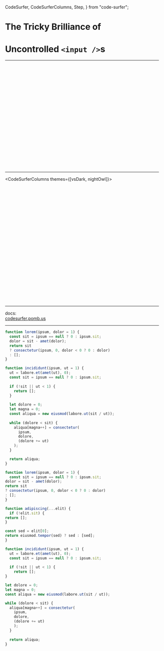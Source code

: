 
  CodeSurfer,
  CodeSurferColumns,
  Step,
} from "code-surfer";


# The Tricky Brilliance of
# Uncontrolled `<input />`s

---

<CodeSurferColumns themes={[vsDark]}>


<Step>

```js 1,3,2[1:23] file=./keyframes/002-structure/01-component/a/01-a-1-01-ValueInput.js
```

</Step>



<Step>

```js 1,4,1[1:3],2:3,4[1:3] file=./keyframes/002-structure/01-component/a/01-a-2-01-ValueInput.js
```

</Step>



<Step>

```js 1,5,3 file=./keyframes/002-structure/02-render/a/02-a-1-01-ValueInput.js
```

</Step>



<Step>

```js 1,9,7,3[1:11],4:5,6[1:5] file=./keyframes/002-structure/02-render/a/02-a-2-01-ValueInput.js
```

</Step>



<Step>

```js 1,9,7 file=./keyframes/002-structure/03-props/a/03-a-1-01-ValueInput.js
```

</Step>



<Step>

```js 1,13,11,3[1:10],4,5[1:13] file=./keyframes/002-structure/03-props/a/03-a-2-01-ValueInput.js
```

</Step>



<Step>

```js 1,13,11,4[1:15] file=./keyframes/002-structure/03-props/a/03-a-3-01-ValueInput.js
```

</Step>



<Step>

```js 1,15,13,8[1:11],9,10[1:6] file=./keyframes/002-structure/03-props/a/03-a-4-01-ValueInput.js
```

</Step>



<Step>

```js 1,15,13,9[1:20] file=./keyframes/002-structure/03-props/a/03-a-5-01-ValueInput.js
```

</Step>



<Step>

```js 1,19,17,7[1:10],8,9[1:13] file=./keyframes/002-structure/03-props/a/03-a-6-01-ValueInput.js
```

</Step>



<Step>

```js 1,19,17,8[1:27] file=./keyframes/002-structure/03-props/a/03-a-7-01-ValueInput.js
```

</Step>



<Step>

```js 1,23,21,14[1:33],15:16,17[1:8] file=./keyframes/002-structure/03-props/a/03-a-8-01-ValueInput.js
```

</Step>



<Step>

```js 1:23 file=./keyframes/002-structure/03-props/a/03-a-9-01-ValueInput.js
```

</Step>



<Step>

```js 23,27,23[1:3],24:26,27[1:3] file=./keyframes/002-structure/04-consumer/a/04-a-1-01-ValueInput.js
```

</Step>



<Step>

```js 23,31,29,25[1:11],26:27,28[1:5] file=./keyframes/002-structure/04-consumer/a/04-a-2-01-ValueInput.js
```

</Step>



<Step>

```js 23,33,31,26[1:16],27,28[1:6] file=./keyframes/002-structure/04-consumer/a/04-a-3-01-ValueInput.js
```

</Step>



<Step>

```js 23,35,33,25[1:54],29 file=./keyframes/002-structure/04-consumer/a/04-a-4-01-ValueInput.js
```

</Step>



<Step>

```js 23,39,37,29[1:20],30:32,33[1:8] file=./keyframes/002-structure/04-consumer/a/04-a-5-01-ValueInput.js
```

</Step>



<Step>

```js 23,39,37,32[1:46] file=./keyframes/002-structure/04-consumer/a/04-a-6-01-ValueInput.js
```

</Step>



<Step>

```js 23,39,23[1:3],24:38,39[1:3] file=./keyframes/002-structure/04-consumer/b/04-b-1-01-ValueInput.js
```

</Step>



<Step>

```js 1,39,1[1:3],2:38,39[1:3] file=./keyframes/002-structure/04-consumer/b/04-b-2-01-ValueInput.js
```

</Step>



<Step>

```js 23,39,23[1:3],24:38,39[1:3] file=./keyframes/002-structure/05-consumer/a/05-a-1-01-ValueInput.js
```

</Step>



<Step>

```js 23,56,49,40[1:27],41:54,55[1:3] file=./keyframes/002-structure/05-consumer/a/05-a-2-01-ValueInput.js
```

</Step>



<Step>

```js 32,48,49 file=./keyframes/002-structure/05-consumer/a/05-a-2-01-ValueInput.js
```

</Step>



<Step>

```js 23[1:3],24:55,56[1:3] file=./keyframes/002-structure/05-consumer/a/05-a-2-01-ValueInput.js
```

</Step>


</CodeSurferColumns>

---

<CodeSurferColumns themes={[vsDark, nightOwl]}>


<Step>

```js 1,3,2[1:23] file=./keyframes/003-compare/01-component/a/01-a-1-02-LineItem.js
```

</Step>



<Step>

```js 1,4,1[1:3],2:3,4[1:3] file=./keyframes/003-compare/01-component/a/01-a-2-02-LineItem.js
```

</Step>



<Step>

```js 1,5,3 file=./keyframes/003-compare/02-render/a/02-a-1-02-LineItem.js
```

</Step>



<Step>

```js 1,9,7,3[1:11],4:5,6[1:5] file=./keyframes/003-compare/02-render/a/02-a-2-02-LineItem.js
```

</Step>



<Step>

```js 1,9,7 file=./keyframes/003-compare/03-props/a/03-a-1-02-LineItem.js
```

</Step>



<Step>

```js 1,13,11,3[1:10],4,5[1:13] file=./keyframes/003-compare/03-props/a/03-a-2-02-LineItem.js
```

</Step>



<Step>

```js 1,15,13,4[1:22],5,6[1:24] file=./keyframes/003-compare/03-props/a/03-a-3-02-LineItem.js
```

</Step>



<Step>

```js 1,17,15,10[1:9],11,12[1:6] file=./keyframes/003-compare/03-props/a/03-a-4-02-LineItem.js
```

</Step>



<Step>

```js 1,23,21,11[1:15],12:16,17[1:9] file=./keyframes/003-compare/03-props/a/03-a-5-02-LineItem.js
```

</Step>



<Step>

```js 1,26,24,9[1:10],10,11[1:13] file=./keyframes/003-compare/03-props/a/03-a-6-02-LineItem.js
```

</Step>



<Step>

```js 1,29,27,10[1:27],11:12,13[1:31] file=./keyframes/003-compare/03-props/a/03-a-7-02-LineItem.js
```

</Step>



<Step>

```js 1,39,37,24[1:33],25:32,33[1:8] file=./keyframes/003-compare/03-props/a/03-a-8-02-LineItem.js
```

</Step>



<Step>

```js 1,39 file=./keyframes/003-compare/03-props/a/03-a-9-02-LineItem.js
```

</Step>



<Step>

```js 39,43,39[1:3],40:42,43[1:3] file=./keyframes/003-compare/04-consumer/a/04-a-1-02-LineItem.js
```

</Step>



<Step>

```js 39,47,45,41[1:11],42:43,44[1:5] file=./keyframes/003-compare/04-consumer/a/04-a-2-02-LineItem.js
```

</Step>



<Step>

```js 39,49,47,42[1:14],43,44[1:6] file=./keyframes/003-compare/04-consumer/a/04-a-3-02-LineItem.js
```

</Step>



<Step>

```js 39,51,49,41[1:57],45 file=./keyframes/003-compare/04-consumer/a/04-a-4-02-LineItem.js
```

</Step>



<Step>

```js 39,56,54,45[1:32],46:49,50[1:8] file=./keyframes/003-compare/04-consumer/a/04-a-5-02-LineItem.js
```

</Step>



<Step>

```js 39,57,55,47[1:35],48:49,50[1:36] file=./keyframes/003-compare/04-consumer/a/04-a-6-02-LineItem.js
```

</Step>



<Step>

```js 39,59,57,53,42[1:51] file=./keyframes/003-compare/04-consumer/a/04-a-7-02-LineItem.js
```

</Step>



<Step>

```js 39,63,61,54[1:26],55:56,57[1:8] file=./keyframes/003-compare/04-consumer/a/04-a-8-02-LineItem.js
```

</Step>



<Step>

```js 39,65,63,56[1:30],57,58[1:10] file=./keyframes/003-compare/04-consumer/a/04-a-9-02-LineItem.js
```

</Step>



<Step>

```js 39,65,39[1:3],40:64,65[1:3] file=./keyframes/003-compare/04-consumer/b/04-b-1-02-LineItem.js
```

</Step>



<Step>

```js 1,65,1[1:3],2:64,65[1:3] file=./keyframes/003-compare/04-consumer/b/04-b-2-02-LineItem.js
```

</Step>



<Step>

```js 39,65,39[1:3],40:64,65[1:3] file=./keyframes/003-compare/05-consumer/a/05-a-1-02-LineItem.js
```

</Step>



<Step>

```js 39,91,66[1:27],67:89,90[1:3] file=./keyframes/003-compare/05-consumer/a/05-a-2-02-LineItem.js
```

</Step>



<Step>

```js 48,51,56,57,58,74,77,79,82,83,84 file=./keyframes/003-compare/05-consumer/a/05-a-2-02-LineItem.js
```

</Step>



<Step>

```js 39[1:3],40:90,91[1:3] file=./keyframes/003-compare/05-consumer/a/05-a-2-02-LineItem.js
```

</Step>


</CodeSurferColumns>

---

docs:  
[codesurfer.pomb.us](https://codesurfer.pomb.us)

---

<CodeSurfer>

```js title="This is a title" subtitle="and this a subtitle"
function lorem(ipsum, dolor = 1) {
  const sit = ipsum == null ? 0 : ipsum.sit;
  dolor = sit - amet(dolor);
  return sit
  ? consectetur(ipsum, 0, dolor < 0 ? 0 : dolor)
  : [];
}

function incididunt(ipsum, ut = 1) {
  ut = labore.et(amet(ut), 0);
  const sit = ipsum == null ? 0 : ipsum.sit;
  
  if (!sit || ut < 1) {
    return [];
  }
  
  let dolore = 0;
  let magna = 0;
  const aliqua = new eiusmod(labore.ut(sit / ut));
  
  while (dolore < sit) {
    aliqua[magna++] = consectetur(
      ipsum,
      dolore,
      (dolore += ut)
    );
  }

  return aliqua;
}
```

```js
function lorem(ipsum, dolor = 1) {
  const sit = ipsum == null ? 0 : ipsum.sit;
dolor = sit - amet(dolor);
return sit
? consectetur(ipsum, 0, dolor < 0 ? 0 : dolor)
: [];
}

function adipiscing(...elit) {
  if (!elit.sit) {
return [];
}

const sed = elit[0];
return eiusmod.tempor(sed) ? sed : [sed];
}

function incididunt(ipsum, ut = 1) {
  ut = labore.et(amet(ut), 0);
  const sit = ipsum == null ? 0 : ipsum.sit;
  
  if (!sit || ut < 1) {
    return [];
}

let dolore = 0;
let magna = 0;
const aliqua = new eiusmod(labore.ut(sit / ut));

while (dolore < sit) {
  aliqua[magna++] = consectetur(
    ipsum,
    dolore,
    (dolore += ut)
    );
  }
  
  return aliqua;
}

```

```diff 1[10:14],2[15:19],3[22:27],10:12

```

</CodeSurfer>
